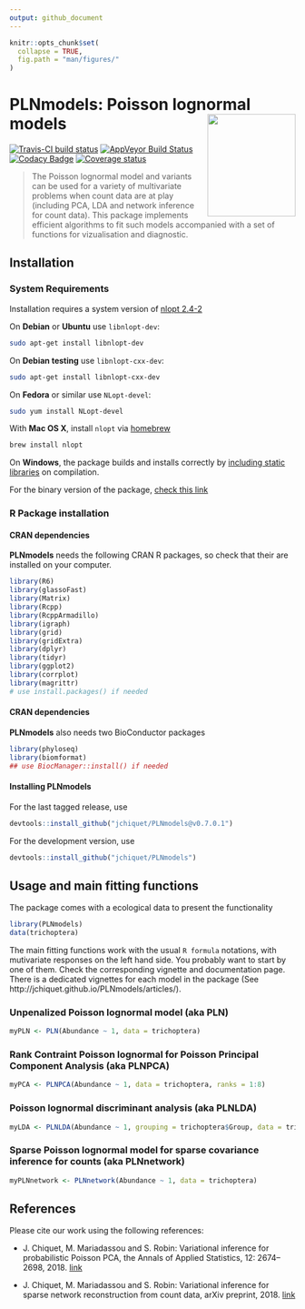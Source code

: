 ```yaml
---
output: github_document
---
```


```r
knitr::opts_chunk$set(
  collapse = TRUE,
  fig.path = "man/figures/"
)
```

# PLNmodels: Poisson lognormal models <img src="man/figures/logo.png" align="right" width="155" height="180"/>

[![Travis-CI build status](https://travis-ci.org/jchiquet/PLNmodels.svg?branch=master)](https://travis-ci.org/jchiquet/PLNmodels)
[![AppVeyor Build Status](https://ci.appveyor.com/api/projects/status/github/jchiquet/PLNmodels?branch=master&svg=true)](https://ci.appveyor.com/project/jchiquet/PLNmodels)
[![Codacy Badge](https://api.codacy.com/project/badge/Grade/c031ad73ccdb4c88ba11dfd74fab1255)](https://www.codacy.com/app/jchiquet/PLNmodels?utm_source=github.com&amp;utm_medium=referral&amp;utm_content=jchiquet/PLNmodels&amp;utm_campaign=Badge_Grade)
[![Coverage status](https://codecov.io/gh/jchiquet/PLNmodels/branch/master/graph/badge.svg)](https://codecov.io/github/jchiquet/PLNmodels?branch=master)

> The Poisson lognormal model and variants can be used for a variety of multivariate problems when count data are at play (including PCA, LDA and network inference for count data). This package implements efficient algorithms to fit such models accompanied with a set of functions for vizualisation and diagnostic. 

## Installation

### System Requirements

Installation requires a system version of [nlopt 2.4-2](https://nlopt.readthedocs.io/) 

On **Debian** or **Ubuntu** use `libnlopt-dev`:

```bash
sudo apt-get install libnlopt-dev
```

On **Debian testing** use `libnlopt-cxx-dev`:

```bash
sudo apt-get install libnlopt-cxx-dev
```

On **Fedora** or similar use `NLopt-devel`:

```bash
sudo yum install NLopt-devel
```

With **Mac OS X**, install `nlopt` via [homebrew](https://brew.sh/)

```bash
brew install nlopt
```

On **Windows**, the package builds and installs correctly by [including static libraries](https://github.com/rwinlib/nlopt) on compilation. 

For the binary version of the package, [check this link](https://ci.appveyor.com/project/jchiquet/plnmodels/build/artifacts)

### R Package installation

#### CRAN dependencies

**PLNmodels** needs the following CRAN R packages, so check that their are installed on your computer.

```r
library(R6)
library(glassoFast)
library(Matrix)
library(Rcpp)
library(RcppArmadillo)
library(igraph)
library(grid)
library(gridExtra)
library(dplyr)
library(tidyr)
library(ggplot2)
library(corrplot)
library(magrittr)
# use install.packages() if needed
```

#### CRAN dependencies

**PLNmodels** also needs two BioConductor packages

```r
library(phyloseq)
library(biomformat)
## use BiocManager::install() if needed
```

#### Installing PLNmodels

For the last tagged release, use

```r
devtools::install_github("jchiquet/PLNmodels@v0.7.0.1")
```

For the development version, use

```r
devtools::install_github("jchiquet/PLNmodels")
```

## Usage and main fitting functions

The package comes with a ecological data to present the functionality 

```r
library(PLNmodels)
data(trichoptera)
```

The main fitting functions work with the usual `R formula` notations, with mutivariate responses on the left hand side. You probably want to start by one of them. Check the corresponding vignette and documentation page. There is a dedicated vignettes for each model in the package (See  http://jchiquet.github.io/PLNmodels/articles/).

### Unpenalized Poisson lognormal model (aka PLN)

```r
myPLN <- PLN(Abundance ~ 1, data = trichoptera)
```

### Rank Contraint Poisson lognormal for Poisson Principal Component Analysis (aka PLNPCA)

```r
myPCA <- PLNPCA(Abundance ~ 1, data = trichoptera, ranks = 1:8)
```

### Poisson lognormal discriminant analysis (aka PLNLDA)

```r
myLDA <- PLNLDA(Abundance ~ 1, grouping = trichoptera$Group, data = trichoptera)
```

### Sparse Poisson lognormal model for sparse covariance inference for counts (aka PLNnetwork)

```r
myPLNnetwork <- PLNnetwork(Abundance ~ 1, data = trichoptera)
```

## References

Please cite our work using the following references:

- J. Chiquet, M. Mariadassou and S. Robin: Variational inference for probabilistic Poisson PCA, the Annals of Applied Statistics, 12: 2674–2698, 2018. [link](http://dx.doi.org/10.1214/18-AOAS1177)

- J. Chiquet, M. Mariadassou and S. Robin: Variational inference for sparse network reconstruction from count data, arXiv preprint, 2018. [link](https://arxiv.org/abs/1806.03120)

